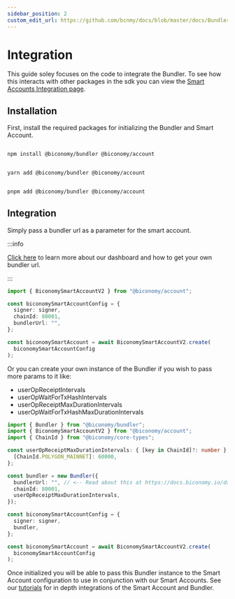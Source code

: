 ```yaml
---
sidebar_position: 2
custom_edit_url: https://github.com/bcnmy/docs/blob/master/docs/Bundler/integration.mdx
---
```


# Integration

This guide soley focuses on the code to integrate the Bundler. To see how this interacts with other packages in the sdk you can view the [Smart Accounts Integration page](/Account/integration).

## Installation

First, install the required packages for initializing the Bundler and Smart Account.


<Tabs>
<TabItem value="js" label="npm">

```bash

npm install @biconomy/bundler @biconomy/account

```

</TabItem>
<TabItem value="py" label="yarn">

```bash

yarn add @biconomy/bundler @biconomy/account

```

</TabItem>
<TabItem value="java" label="pnpm">

```bash

pnpm add @biconomy/bundler @biconomy/account

```

</TabItem>
</Tabs>

## Integration

Simply pass a bundler url as a parameter for the smart account.

:::info

[Click here](/dashboard) to learn more about our dashboard and how to get your own bundler url.

:::

```typescript
import { BiconomySmartAccountV2 } from "@biconomy/account";

const biconomySmartAccountConfig = {
  signer: signer,
  chainId: 80001,
  bundlerUrl: "",
};

const biconomySmartAccount = await BiconomySmartAccountV2.create(
  biconomySmartAccountConfig
);
```

Or you can create your own instance of the Bundler if you wish to pass more params to it like:

- userOpReceiptIntervals
- userOpWaitForTxHashIntervals
- userOpReceiptMaxDurationIntervals
- userOpWaitForTxHashMaxDurationIntervals

```typescript
import { Bundler } from "@biconomy/bundler";
import { BiconomySmartAccountV2 } from "@biconomy/account";
import { ChainId } from "@biconomy/core-types";

const userOpReceiptMaxDurationIntervals: { [key in ChainId]?: number } = {
  [ChainId.POLYGON_MAINNET]: 60000,
};

const bundler = new Bundler({
  bundlerUrl: "", // <-- Read about this at https://docs.biconomy.io/dashboard#bundler-url
  chainId: 80001,
  userOpReceiptMaxDurationIntervals,
});

const biconomySmartAccountConfig = {
  signer: signer,
  bundler,
};

const biconomySmartAccount = await BiconomySmartAccountV2.create(
  biconomySmartAccountConfig
);
```

Once initialized you will be able to pass this Bundler instance to the Smart Account configuration to use in conjunction with our Smart Accounts. See our [tutorials](/tutorials) for in depth integrations of the Smart Account and Bundler.
